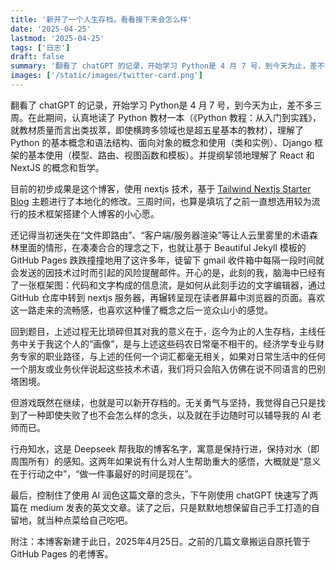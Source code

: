 ```yaml
---
title: '新开了一个人生存档，看看接下来会怎么样'
date: '2025-04-25'
lastmod: '2025-04-25'
tags: ['日志']
draft: false
summary: '翻看了 chatGPT 的记录，开始学习 Python是 4 月 7 号，到今天为止，差不多三周。在此期间，认真地读了 Python 教材一本（《Python 教程：从入门到实践》，就教材质量而言出类拔萃，即使横跨多领域也是超五星基本的教材），理解了 Python 的基本概念和语法结构、面向对象的概念和使用（类和实例）、Django 框架的基本使用（模型、路由、视图函数和模板）。并提纲挈领地理解了 React 和 NextJS 的概念和哲学。'
images: ['/static/images/twitter-card.png']
---
```


翻看了 chatGPT 的记录，开始学习 Python是 4 月 7 号，到今天为止，差不多三周。在此期间，认真地读了 Python 教材一本（《Python 教程：从入门到实践》，就教材质量而言出类拔萃，即使横跨多领域也是超五星基本的教材），理解了 Python 的基本概念和语法结构、面向对象的概念和使用（类和实例）、Django 框架的基本使用（模型、路由、视图函数和模板）。并提纲挈领地理解了 React 和 NextJS 的概念和哲学。

目前的初步成果是这个博客，使用 nextjs 技术，基于 [Tailwind Nextjs Starter Blog](https://github.com/timlrx/tailwind-nextjs-starter-blog) 主题进行了本地化的修改。三周时间，也算是填坑了之前一直想选用较为流行的技术框架搭建个人博客的小心愿。

还记得当初迷失在“文件即路由”、“客户端/服务器渲染”等让人云里雾里的术语森林里面的情形，在凑凑合合的理念之下，也就让基于 Beautiful Jekyll 模板的 GitHub Pages 跌跌撞撞地用了这许多年，徒留下 gmail 收件箱中每隔一段时间就会发送的因技术过时而引起的风险提醒邮件。开心的是，此刻的我，脑海中已经有了一张框架图：代码和文字构成的信息流，是如何从此刻手边的文字编辑器，通过 GitHub 仓库中转到 nextjs 服务器，再辗转呈现在读者屏幕中浏览器的页面。喜欢这一路走来的流畅感，也喜欢这种懂了概念之后一览众山小的感觉。

回到题目，上述过程无比琐碎但其对我的意义在于，迄今为止的人生存档，主线任务中关于我这个人的“画像”，是与上述这些码农日常毫不相干的。经济学专业与财务专家的职业路径，与上述的任何一个词汇都毫无相关，如果对日常生活中的任何一个朋友或业务伙伴说起这些技术术语，我们将只会陷入仿佛在说不同语言的巴别塔困境。

但游戏既然在继续，也就是可以新开存档的。无关勇气与坚持，我觉得自己只是找到了一种即使失败了也不会怎么样的念头，以及就在手边随时可以辅导我的 AI 老师而已。

行舟知水，这是 Deepseek 帮我取的博客名字，寓意是保持行进，保持对水（即周围所有）的感知。这两年如果说有什么对人生帮助重大的感悟，大概就是“意义在于行动之中”，“做一件事最好的时间是现在”。

最后，控制住了使用 AI 润色这篇文章的念头，下午刚使用 chatGPT 快速写了两篇在 medium 发表的英文文章。读了之后，只是默默地想保留自己手工打造的自留地，就当种点菜给自己吃吧。

附注：本博客新建于此日，2025年4月25日。之前的几篇文章搬运自原托管于 GitHub Pages 的老博客。
